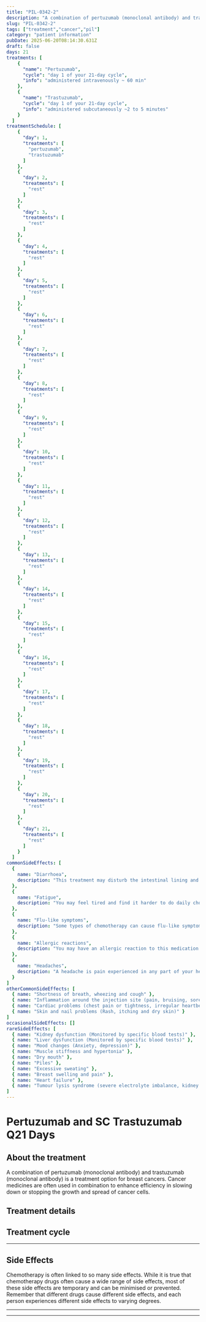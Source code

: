 ```yaml
---
title: "PIL-0342-2"
description: "A combination of pertuzumab (monoclonal antibody) and trastuzumab (monoclonal antibody) is a treatment option for breast cancers. Cancer medicines are often used in combination to enhance efficiency in slowing down or stopping the growth and spread of cancer cells."
slug: "PIL-0342-2"
tags: ["treatment","cancer","pil"]
category: "patient information"
pubDate: 2025-06-20T08:14:30.631Z
draft: false
days: 21
treatments: [
    {
      "name": "Pertuzumab",
      "cycle": "day 1 of your 21-day cycle",
      "info": "administered intravenously ~ 60 min"
    },
    {
      "name": "Trastuzumab",
      "cycle": "day 1 of your 21-day cycle",
      "info": "administered subcutaneously ~2 to 5 minutes"
    }
  ]
treatmentSchedule: [
    {
      "day": 1,
      "treatments": [
        "pertuzumab",
        "trastuzumab"
      ]
    },
    {
      "day": 2,
      "treatments": [
        "rest"
      ]
    },
    {
      "day": 3,
      "treatments": [
        "rest"
      ]
    },
    {
      "day": 4,
      "treatments": [
        "rest"
      ]
    },
    {
      "day": 5,
      "treatments": [
        "rest"
      ]
    },
    {
      "day": 6,
      "treatments": [
        "rest"
      ]
    },
    {
      "day": 7,
      "treatments": [
        "rest"
      ]
    },
    {
      "day": 8,
      "treatments": [
        "rest"
      ]
    },
    {
      "day": 9,
      "treatments": [
        "rest"
      ]
    },
    {
      "day": 10,
      "treatments": [
        "rest"
      ]
    },
    {
      "day": 11,
      "treatments": [
        "rest"
      ]
    },
    {
      "day": 12,
      "treatments": [
        "rest"
      ]
    },
    {
      "day": 13,
      "treatments": [
        "rest"
      ]
    },
    {
      "day": 14,
      "treatments": [
        "rest"
      ]
    },
    {
      "day": 15,
      "treatments": [
        "rest"
      ]
    },
    {
      "day": 16,
      "treatments": [
        "rest"
      ]
    },
    {
      "day": 17,
      "treatments": [
        "rest"
      ]
    },
    {
      "day": 18,
      "treatments": [
        "rest"
      ]
    },
    {
      "day": 19,
      "treatments": [
        "rest"
      ]
    },
    {
      "day": 20,
      "treatments": [
        "rest"
      ]
    },
    {
      "day": 21,
      "treatments": [
        "rest"
      ]
    }
  ]
commonSideEffects: [
  {
    name: "Diarrhoea",
    description: "This treatment may disturb the intestinal lining and cause loose, watery, and more frequent stools than usual. Certain medications have a higher chance of causing diarrhoea."
  },
  {
    name: "Fatigue",
    description: "You may feel tired and find it harder to do daily chores/activities that you usually do or want to do. It may be physical, emotional and mental exhaustion."
  },
  {
    name: "Flu-like symptoms",
    description: "Some types of chemotherapy can cause flu-like symptoms within a few hours of treatment. These symptoms generally last for 2 to 3 days. Some types of immunotherapy increase your body's natural immune response, which can cause mild to severe flu-like symptoms."
  },
  {
    name: "Allergic reactions",
    description: "You may have an allergic reaction to this medication. Symptoms usually include rash, itching, dizziness, vomiting, shortness of breath, chest pain, sudden blood pressure changes or oedema (swelling)."
  },
  {
    name: "Headaches",
    description: "A headache is pain experienced in any part of your head. It is a common condition and, in most cases, is not a symptom of serious illness. There are many different types of headaches, and many other things can cause them."
  }
]
otherCommonSideEffects: [
  { name: "Shortness of breath, wheezing and cough" },
  { name: "Inflammation around the injection site (pain, bruising, sore skin)" },
  { name: "Cardiac problems (chest pain or tightness, irregular heartbeat or blood pressure changes, shortness of breath)" },
  { name: "Skin and nail problems (Rash, itching and dry skin)" }
]
occasionalSideEffects: []
rareSideEffects: [
  { name: "Kidney dysfunction (Monitored by specific blood tests)" },
  { name: "Liver dysfunction (Monitored by specific blood tests)" },
  { name: "Mood changes (Anxiety, depression)" },
  { name: "Muscle stiffness and hypertonia" },
  { name: "Dry mouth" },
  { name: "Piles" },
  { name: "Excessive sweating" },
  { name: "Breast swelling and pain" },
  { name: "Heart failure" },
  { name: "Tumour lysis syndrome (severe electrolyte imbalance, kidney or urination problem, irregular heartbeat, muscles cramps or seizures as a response to treatment)" }
]
---
```


# Pertuzumab and SC Trastuzumab Q21 Days

## About the treatment

A combination of pertuzumab (monoclonal antibody) and trastuzumab (monoclonal antibody) is a treatment option for breast cancers. Cancer medicines are often used in combination to enhance efficiency in slowing down or stopping the growth and spread of cancer cells.

## Treatment details

<LegendGrid treatments={treatments} />

## Treatment cycle

<TreatmentCycleGrid treatmentSchedule={treatmentSchedule} />

<hr class="py-0 border-t-[0.5px] border-gray-500" />

## Side Effects

Chemotherapy is often linked to so many side effects. While it is true that chemotherapy drugs often cause a wide range of side effects, most of these side effects are temporary and can be minimised or prevented. Remember that different drugs cause different side effects, and each person experiences different side effects to varying degrees.

<CommonSideEffects commonSideEffects={commonSideEffects} />
<OtherCommonSideEffects otherCommonSideEffects={otherCommonSideEffects} />
<OccasionalSideEffects occasionalSideEffects={occasionalSideEffects} />
<RareSideEffects rareSideEffects={rareSideEffects} />

<hr class="py-0 border-t-[0.5px] border-gray-500" />

<SafeHandlingAccordion />
<GeneralPrecautionsAccordion />
<LifestyleSafetyAccordion />

<hr class="py-0 border-t-[0.5px] border-gray-500" />

<HealthcareTeamContact />
